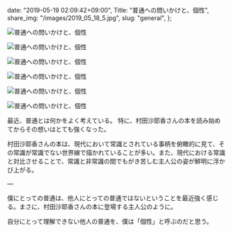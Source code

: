   date: "2019-05-19 02:09:42+09:00",
  Title: "普通への問いかけと、個性",
  share_img: "/images/2019_05_18_5.jpg",
  slug: "general",
};

![普通への問いかけと、個性](/images/2019_05_18_1.jpg)

![普通への問いかけと、個性](/images/2019_05_18_2.jpg)

![普通への問いかけと、個性](/images/2019_05_18_3.jpg)

![普通への問いかけと、個性](/images/2019_05_18_4.jpg)

![普通への問いかけと、個性](/images/2019_05_18_5.jpg)

![普通への問いかけと、個性](/images/2019_05_18_8.jpg)

最近、普通とは何かをよく考えている。
特に、村田沙耶香さんの本を読み始めてからその想いはとても強くなった。

村田沙耶香さんの本は、現代において常識とされている事柄を俯瞰的に見て、その常識が常識でない世界線で描かれていることが多い。また、現代における常識と対比させることで、常識と非常識の間でもがき苦しむ主人公の姿が鮮明に浮かび上がる。

―

僕にとっての普通は、他人にとっての普通ではないということを最近強く感じる。まさに、村田沙耶香さんの本に登場する主人公のように。

自分にとって理解できない他人の普通を、僕は「個性」と呼ぶのだと思う。

